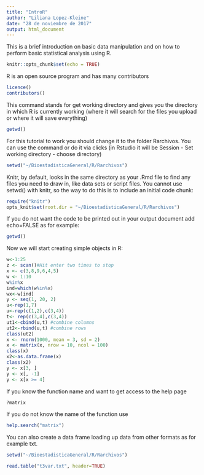 ---
title: "IntroR"
author: "Liliana Lopez-Kleine"
date: "28 de noviembre de 2017"
output: html_document
---

This is a brief introduction on basic data manipulation and on how to perform basic statistical analysis using R.

```{r setup, include=FALSE}
knitr::opts_chunk$set(echo = TRUE)
```

R is an open source program and has many contributors
```{r }
licence()
contributors()
```


This command stands for get working directory and gives you the directory in which R is currently working (where it will search for the files you upload or where it will save everything)
```{r }
getwd()
```
For this tutorial to work you should change it to the folder Rarchivos. You can use the command or do it via clicks (in Rstudio it will be Session - Set working directory - choose directory)
```{r }
setwd("~/BioestadisticaGeneral/R/Rarchivos")
```

Knitr, by default, looks in the same directory as your .Rmd file to find any files you need to draw in, like data sets or script files. You cannot use setwd() with knitr, so the way to do this is to include an initial code chunk:
```{r "setup", include=FALSE}
require("knitr")
opts_knit$set(root.dir = "~/BioestadisticaGeneral/R/Rarchivos")
```

If you do not want the code to be printed out in your output document add echo=FALSE as for example:

```{r echo=FALSE}
getwd()
```

Now we will start creating simple objects in R:
```{r }
w<-1:25
z <- scan()#Hit enter two times to stop 
x <- c(3,8,9,6,4,5) 
w <- 1:10 
w%in%x
ind=which(w%in%x)
wx<-w[ind]
y <- seq(1, 20, 2) 
u<-rep(1,7)
u<-rep(c(1,2),c(3,4))
t<- rep(c(3,4),c(3,4))
ut1<-cbind(u,t) #combine columns
ut2<-rbind(u,t) #combine rows
class(ut2)
x <- rnorm(1000, mean = 3, sd = 2) 
x <- matrix(x, nrow = 10, ncol = 100) 
class(x)
x2<-as.data.frame(x)
class(x2)
y <- x[3, ] 
y <- x[, -1] 
y <- x[x >= 4] 

```

If you know the function name and want to get access to the help page

```{r }
?matrix
```
If you do not know the name of the function use 
```{r }
help.search("matrix")
```
You can also create a data frame loading up data from other formats as for example txt.

```{r }
setwd("~/BioestadisticaGeneral/R/Rarchivos")
```
```{r }
read.table("t3var.txt", header=TRUE) 
```
